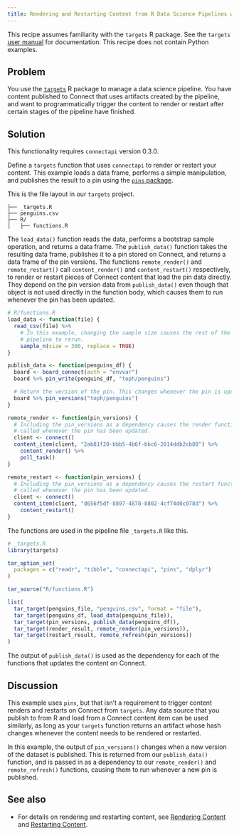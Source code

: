 ```yaml
---
title: Rendering and Restarting Content from R Data Science Pipelines with `targets`
---
```


:::{.callout-note}
This recipe assumes familiarity with the `targets` R package. See the `targets` [user manual](https://books.ropensci.org/targets/) for documentation. This recipe does not contain Python examples.
:::

## Problem

You use the [`targets`](https://books.ropensci.org/targets/) R package to manage a data science pipeline. You have content published to Connect that uses artifacts created by the pipeline, and want to programmatically trigger the content to render or restart after certain stages of the pipeline have finished.

## Solution

:::{.callout-note}
This functionality requires `connectapi` version 0.3.0.
:::

Define a `targets` function that uses `connectapi` to render or restart your content. This example loads a data frame, performs a simple manipulation, and publishes the result to a pin using the [`pins` package](https://pins.rstudio.com/).

This is the file layout in our `targets` project.

```.default
├── _targets.R
├── penguins.csv
├── R/
│   ├── functions.R
```

The `load_data()` function reads the data, performs a bootstrap sample operation, and returns a data frame. The `publish_data()` function takes the resulting data frame, publishes it to a pin stored on Connect, and returns a data frame of the pin versions. The functions `remote_render()` and `remote_restart()` call `content_render()` and `content_restart()` respectively, to render or restart pieces of Connect content that load the pin data directly. They depend on the pin version data from `publish_data()` even though that object is not used directly in the function body, which causes them to run whenever the pin has been updated.

```.r
# R/functions.R
load_data <- function(file) {
  read_csv(file) %>%
    # In this example, changing the sample size causes the rest of the
    # pipeline to rerun.
    sample_n(size = 300, replace = TRUE)
}

publish_data <- function(penguins_df) {
  board <- board_connect(auth = "envvar")
  board %>% pin_write(penguins_df, "toph/penguins")

  # Return the version of the pin. This changes whenever the pin is updated.
  board %>% pin_versions("toph/penguins")
}

remote_render <- function(pin_versions) {
  # Including the pin_versions as a dependency causes the render function to be
  # called whenever the pin has been updated.
  client <- connect()
  content_item(client, "2ab81f20-bbb5-4b6f-bbc6-2014ddb2cb80") %>%
    content_render() %>%
    poll_task()
}

remote_restart <- function(pin_versions) {
  # Including the pin_versions as a dependency causes the restart function to be
  # called whenever the pin has been updated.
  client <- connect()
  content_item(client, "d656f5df-8897-4878-8802-4cf74d0c078d") %>%
    content_restart()
}
```

The functions are used in the pipeline file `_targets.R` like this.

```.r
# _targets.R
library(targets)

tar_option_set(
  packages = c("readr", "tibble", "connectapi", "pins", "dplyr")
)

tar_source("R/functions.R")

list(
  tar_target(penguins_file, "penguins.csv", format = "file"),
  tar_target(penguins_df, load_data(penguins_file)),
  tar_target(pin_versions, publish_data(penguins_df)),
  tar_target(render_result, remote_render(pin_versions)),
  tar_target(restart_result, remote_refresh(pin_versions))
)
```

The output of `publish_data()` is used as the dependency for each of the functions that updates the content on Connect.

## Discussion

This example uses `pins`, but that isn't a requirement to trigger content renders and restarts on Connect from `targets`. Any data source that you publish to from R and load from a Connect content item can be used similarly, as long as your `targets` function returns an artifact whose hash changes whenever the content needs to be rendered or restarted.

In this example, the output of `pin_versions()` changes when a new version of the dataset is published. This is returned from our `publish_data()` function, and is passed in as a dependency to our `remote_render()` and `remote_refresh()` functions, causing them to run whenever a new pin is published.

## See also

- For details on rendering and restarting content, see [Rendering Content](../../content/rendering-content/index.qmd) and [Restarting Content](../../content/restarting-content/index.qmd).
